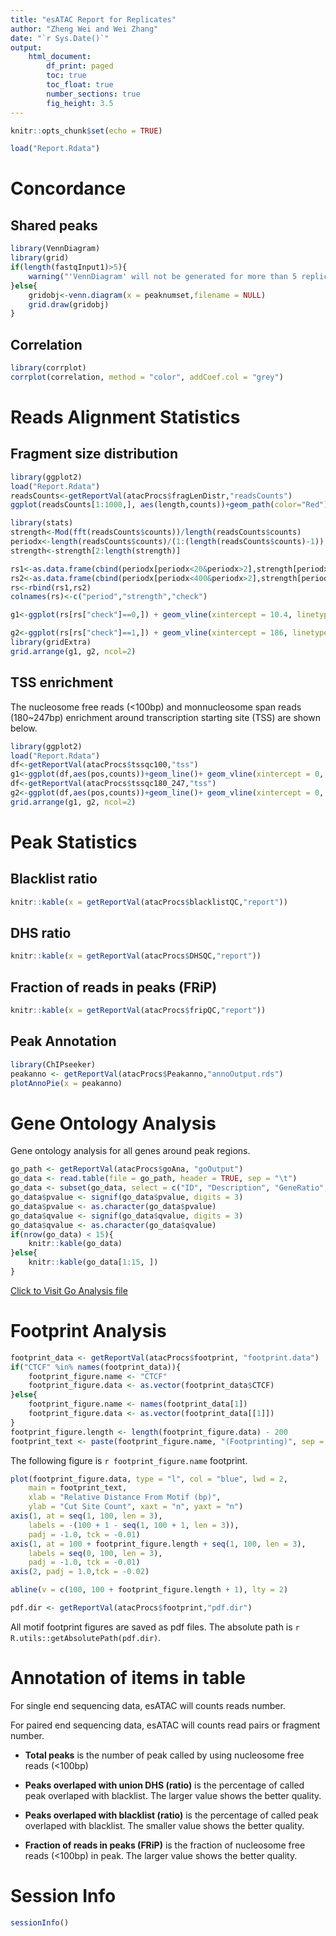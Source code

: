 ```yaml
---
title: "esATAC Report for Replicates"
author: "Zheng Wei and Wei Zhang"
date: "`r Sys.Date()`"
output: 
    html_document:
        df_print: paged
        toc: true
        toc_float: true
        number_sections: true
        fig_height: 3.5
---
```



```r
knitr::opts_chunk$set(echo = TRUE)
```

```r
load("Report.Rdata")
```

# Concordance

## Shared peaks

```r
library(VennDiagram)
library(grid)
if(length(fastqInput1)>5){
    warning("'VennDiagram' will not be generated for more than 5 replicates")
}else{
    gridobj<-venn.diagram(x = peaknumset,filename = NULL)
    grid.draw(gridobj)
}
```


## Correlation

```r
library(corrplot)
corrplot(correlation, method = "color", addCoef.col = "grey")
```

# Reads Alignment Statistics


## Fragment size distribution

```r
library(ggplot2)
load("Report.Rdata")
readsCounts<-getReportVal(atacProcs$fragLenDistr,"readsCounts")
ggplot(readsCounts[1:1000,], aes(length,counts))+geom_path(color="Red")+xlab("Fragment length (bp)")+ylab("Read counts") + theme_bw() + theme(panel.grid =element_blank()) 

library(stats)
strength<-Mod(fft(readsCounts$counts))/length(readsCounts$counts)
periodx<-length(readsCounts$counts)/(1:(length(readsCounts$counts)-1))
strength<-strength[2:length(strength)]

rs1<-as.data.frame(cbind(periodx[periodx<20&periodx>2],strength[periodx<20&periodx>2],0))
rs2<-as.data.frame(cbind(periodx[periodx<400&periodx>2],strength[periodx<400&periodx>2],1))
rs<-rbind(rs1,rs2)
colnames(rs)<-c("period","strength","check")

g1<-ggplot(rs[rs["check"]==0,]) + geom_vline(xintercept = 10.4, linetype=2)+ geom_line(aes(x=period,y=strength),color="Red")+ theme_bw() + theme(panel.grid =element_blank()) + annotate("text", x = 10.4, y = max(rs[rs["check"]==0,2]), label = "10.4bp") +xlab("period") + ylab("strength")

g2<-ggplot(rs[rs["check"]==1,]) + geom_vline(xintercept = 186, linetype=2)+ geom_line(aes(x=period,y=strength),color="Red")+ theme_bw() + theme(panel.grid =element_blank()) + annotate("text", x = 186, y = max(rs[rs["check"]==1,2]), label = "186bp") +xlab("period") + ylab("strength")
library(gridExtra)
grid.arrange(g1, g2, ncol=2)
```


## TSS enrichment
The nucleosome free reads (<100bp) and monnucleosome span reads (180~247bp) enrichment around transcription starting site (TSS) are shown below.
```r
library(ggplot2)
load("Report.Rdata")
df<-getReportVal(atacProcs$tssqc100,"tss")
g1<-ggplot(df,aes(pos,counts))+geom_line()+ geom_vline(xintercept = 0, linetype=2)+xlab("upstream<-TSS->downstream")+ylab("reads count")+theme_bw() + theme(panel.grid =element_blank())
df<-getReportVal(atacProcs$tssqc180_247,"tss")
g2<-ggplot(df,aes(pos,counts))+geom_line()+ geom_vline(xintercept = 0, linetype=2)+xlab("upstream<-TSS->downstream")+ylab("reads count")+theme_bw() + theme(panel.grid =element_blank())
grid.arrange(g1, g2, ncol=2)
```

# Peak Statistics

## Blacklist ratio

```r
knitr::kable(x = getReportVal(atacProcs$blacklistQC,"report"))
```

## DHS ratio

```r
knitr::kable(x = getReportVal(atacProcs$DHSQC,"report"))
```

## Fraction of reads in peaks (FRiP)

```r
knitr::kable(x = getReportVal(atacProcs$fripQC,"report"))
```



## Peak Annotation

```r
library(ChIPseeker)
peakanno <- getReportVal(atacProcs$Peakanno,"annoOutput.rds")
plotAnnoPie(x = peakanno)
```

# Gene Ontology Analysis

Gene ontology analysis for all genes around peak regions.

```r
go_path <- getReportVal(atacProcs$goAna, "goOutput")
go_data <- read.table(file = go_path, header = TRUE, sep = "\t")
go_data <- subset(go_data, select = c("ID", "Description", "GeneRatio", "pvalue", "qvalue"))
go_data$pvalue <- signif(go_data$pvalue, digits = 3)
go_data$pvalue <- as.character(go_data$pvalue)
go_data$qvalue <- signif(go_data$qvalue, digits = 3)
go_data$qvalue <- as.character(go_data$qvalue)
if(nrow(go_data) < 15){
    knitr::kable(go_data)
}else{
    knitr::kable(go_data[1:15, ])
}
```

[Click to Visit Go Analysis file](`r basename(go_path)`)

# Footprint Analysis

```r
footprint_data <- getReportVal(atacProcs$footprint, "footprint.data")
if("CTCF" %in% names(footprint_data)){
    footprint_figure.name <- "CTCF"
    footprint_figure.data <- as.vector(footprint_data$CTCF)
}else{
    footprint_figure.name <- names(footprint_data[1])
    footprint_figure.data <- as.vector(footprint_data[[1]])
}
footprint_figure.length <- length(footprint_figure.data) - 200
footprint_text <- paste(footprint_figure.name, "(Footprinting)", sep = "")
```

The following figure is `r footprint_figure.name` footprint.

```r
plot(footprint_figure.data, type = "l", col = "blue", lwd = 2, 
    main = footprint_text,
    xlab = "Relative Distance From Motif (bp)", 
    ylab = "Cut Site Count", xaxt = "n", yaxt = "n")
axis(1, at = seq(1, 100, len = 3),
    labels = -(100 + 1 - seq(1, 100 + 1, len = 3)),
    padj = -1.0, tck = -0.01)
axis(1, at = 100 + footprint_figure.length + seq(1, 100, len = 3),
    labels = seq(0, 100, len = 3),
    padj = -1.0, tck = -0.01)
axis(2, padj = 1.0,tck = -0.02)

abline(v = c(100, 100 + footprint_figure.length + 1), lty = 2)

pdf.dir <- getReportVal(atacProcs$footprint,"pdf.dir")

```

All motif footprint figures are saved as pdf files. The absolute path is `r R.utils::getAbsolutePath(pdf.dir)`.



# Annotation of items in table 


For single end sequencing data, esATAC will counts reads number. 

For paired end sequencing data, esATAC will counts read pairs or fragment number.


* __Total peaks__
is the number of peak called by using nucleosome free reads (<100bp)
* __Peaks overlaped with union DHS (ratio)__
is the percentage of called peak overlaped with blacklist.
The larger value shows the better quality.

* __Peaks overlaped with blacklist (ratio)__
is the percentage of called peak overlaped with blacklist.
The smaller value shows the better quality.

* __Fraction of reads in peaks (FRiP)__
is the fraction of nucleosome free reads (<100bp) in peak.
The larger value shows the better quality.


# Session Info
```r
sessionInfo()
```

